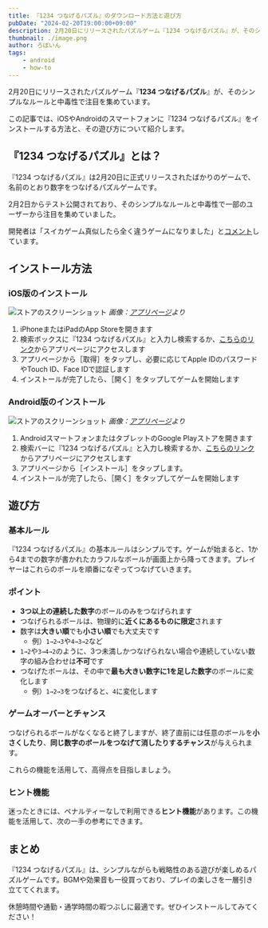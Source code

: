 ```yaml
---
title: 『1234 つなげるパズル』のダウンロード方法と遊び方
pubDate: "2024-02-20T19:00:00+09:00"
description: 2月20日にリリースされたパズルゲーム『1234 つなげるパズル』が、そのシンプルなルールと中毒性で注目を集めています。この記事では、iOSやAndroidのスマートフォンに『1234 つなげるパズル』をインストールする方法と、その遊び方について紹介します。
thumbnail: ./image.png
author: ろぼいん
tags:
    - android
    - how-to
---
```



2月20日にリリースされたパズルゲーム『**1234 つなげるパズル**』が、そのシンプルなルールと中毒性で注目を集めています。

この記事では、iOSやAndroidのスマートフォンに『1234 つなげるパズル』をインストールする方法と、その遊び方について紹介します。

## 『1234 つなげるパズル』とは？

<YouTube id="Sm-fPFdY3pI" />

『1234 つなげるパズル』は2月20日に正式リリースされたばかりのゲームで、名前のとおり数字をつなげるパズルゲームです。

2月2日からテスト公開されており、そのシンプルなルールと中毒性で一部のユーザーから注目を集めていました。

開発者は「スイカゲーム真似したら全く違うゲームになりました」と[コメント](https://twitter.com/ShadowloveP/status/1753357603927703904)しています。

## インストール方法

### iOS版のインストール

![ストアのスクリーンショット](./image-1.png)
*画像：[アプリページ](https://apps.apple.com/jp/app/id6475421133)より*

1. iPhoneまたはiPadのApp Storeを開きます
2. 検索ボックスに『1234 つなげるパズル』と入力し検索するか、[こちらのリンク](https://apps.apple.com/jp/app/id6475421133)からアプリページにアクセスします
3. アプリページから［取得］をタップし、必要に応じてApple IDのパスワードやTouch ID、Face IDで認証します
4. インストールが完了したら、［開く］をタップしてゲームを開始します

### Android版のインストール

![ストアのスクリーンショット](./image.png)
*画像：[アプリページ](https://play.google.com/store/apps/details?id=com.strawberry.connect1234)より*

1. AndroidスマートフォンまたはタブレットのGoogle Playストアを開きます
2. 検索バーに『1234 つなげるパズル』と入力し検索するか、[こちらのリンク](https://play.google.com/store/apps/details?id=com.strawberry.connect1234)からアプリページにアクセスします
3. アプリページから［インストール］をタップします。
4. インストールが完了したら、［開く］をタップしてゲームを開始します

## 遊び方

### 基本ルール

『1234 つなげるパズル』の基本ルールはシンプルです。ゲームが始まると、1から4までの数字が書かれたカラフルなボールが画面上から降ってきます。プレイヤーはこれらのボールを順番になぞってつなげていきます。

### ポイント

- **3つ以上の連続した数字**のボールのみをつなげられます
- つなげられるボールは、物理的に**近くにあるものに限定**されます
- 数字は**大きい順**でも**小さい順**でも大丈夫です
  - 例）`1→2→3`や`4→3→2`など
- `1→2`や`3→4→2`のように、3つ未満しかつなげられない場合や連続していない数字の組み合わせは**不可**です
- つなげたボールは、その中で**最も大きい数字に1を足した数字**のボールに変化します
  - 例）`1→2→3`をつなげると、`4`に変化します

### ゲームオーバーとチャンス

つなげられるボールがなくなると終了しますが、終了直前には任意のボールを**小さくしたり**、**同じ数字のボールをつなげて消したりするチャンス**が与えられます。

これらの機能を活用して、高得点を目指しましょう。

### ヒント機能

迷ったときには、ペナルティーなしで利用できる**ヒント機能**があります。この機能を活用して、次の一手の参考にできます。

## まとめ

『1234 つなげるパズル』は、シンプルながらも戦略性のある遊びが楽しめるパズルゲームです。BGMや効果音も一役買っており、プレイの楽しさを一層引き立ててくれます。

休憩時間や通勤・通学時間の暇つぶしに最適です。ぜひインストールしてみてください！
